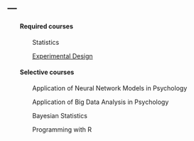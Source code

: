 ---
---
<div style="padding-left: 6em; text-indent: -4em">
<h4>
Required courses
</h4>
</div>
<div style="padding-left: 12em; text-indent: -8em">
<p>
Statistics
</p>
<p>
<a href="http://clanlab.dyndns.org/~lxyang/ExpDesign.html">Experimental Design</a>
</p>
</div>

<div style="padding-left: 6em; text-indent: -4em">
<p>
<h4>
Selective courses
</h4>
</p>
</div>

<div style="padding-left: 12em; text-indent: -8em">
<p>
Application of Neural Network Models in Psychology
</p>
<p>
Application of Big Data Analysis in Psychology
</p>
<p>
Bayesian Statistics
</p>
<p>
Programming with R
</p>
</div>
